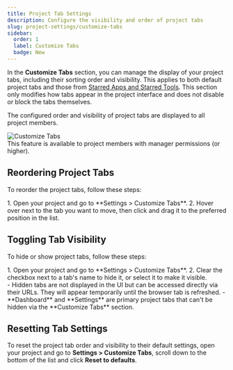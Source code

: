```yaml
---
title: Project Tab Settings
description: Configure the visibility and order of project tabs
slug: project-settings/customize-tabs
sidebar:
  order: 1
  label: Customize Tabs
  badge: New
---
```



In the **Customize Tabs** section, you can manage the display of your project tabs, including their sorting order and visibility. This applies to both default project tabs and those from [Starred Apps and Starred Tools](/integrations/#starred-apps). This section only modifies how tabs appear in the project interface and does not disable or block the tabs themselves.

The configured order and visibility of project tabs are displayed to all project members.

<Image src={customizeTabs} alt="Customize Tabs" />

<Aside title="Permissions">
  This feature is available to project members with manager permissions (or higher).
</Aside>

## Reordering Project Tabs

To reorder the project tabs, follow these steps:

<Steps>
  1. Open your project and go to **Settings > Customize Tabs**.
  2. Hover over <Icon name="material-symbols:drag-indicator" class="inline-icon" /> next to the tab you want to move, then click and drag it to the preferred position in the list.
</Steps>

## Toggling Tab Visibility

To hide or show project tabs, follow these steps:

<Steps>
  1. Open your project and go to **Settings > Customize Tabs**.
  2. Clear the checkbox next to a tab's name to hide it, or select it to make it visible.
</Steps>

<Aside>
  - Hidden tabs are not displayed in the UI but can be accessed directly via their URLs. They will appear temporarily until the browser tab is refreshed.
  - **Dashboard** and **Settings** are primary project tabs that can't be hidden via the **Customize Tabs** section.
</Aside>

## Resetting Tab Settings

To reset the project tab order and visibility to their default settings, open your project and go to **Settings > Customize Tabs**, scroll down to the bottom of the list and click **Reset to defaults**.
